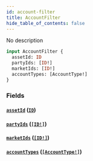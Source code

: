 ```yaml
---
id: account-filter
title: AccountFilter
hide_table_of_contents: false
---
```



No description

```graphql
input AccountFilter {
  assetId: ID
  partyIds: [ID!]
  marketIds: [ID!]
  accountTypes: [AccountType!]
}
```


### Fields

#### [`assetId`](#) ([`ID`](/docs/testnet/graphql/scalars/id))




#### [`partyIds`](#) ([`[ID!]`](/docs/testnet/graphql/scalars/id))




#### [`marketIds`](#) ([`[ID!]`](/docs/testnet/graphql/scalars/id))




#### [`accountTypes`](#) ([`[AccountType!]`](/docs/testnet/graphql/enums/account-type))







